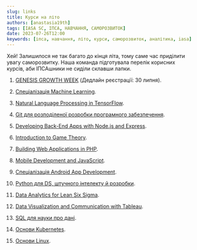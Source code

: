 ```yaml
---
slug: links
title: Курси на літо
authors: [anastasia19th]
tags: [IASA SC, ІПСА, НАВЧАННЯ, САМОРОЗВИТОК]
date: 2023-07-26T12:00
keywords: [іпса, навчання, літо, курси, саморозвиток, аналітика, iasa]
---
```


Хей! Залишилося не так багато до кінця літа, тому саме час приділити увагу саморозвитку. Наша команда підготувала перелік корисних курсів, аби ІПСАшники не сиділи склавши лапки.

<!--truncate-->

1. [GENESIS GROWTH WEEK](https://www.academy.gen.tech/growth-week) (Дедлайн реєстрації: 30 липня).

2. [Спеціалізація Machine Learning](https://www.coursera.org/specializations/machine-learning-introduction).

3. [Natural Language Processing in TensorFlow](https://www.coursera.org/learn/natural-language-processing-tensorflow).

4. [Git для розподіленої розробки програмного забезпечення](https://prometheus.org.ua/course/course-v1:LinuxFoundation+GIT101+2023_T1).

5. [Developing Back-End Apps with Node.js and Express](https://www.coursera.org/learn/developing-backend-apps-with-nodejs-and-express).

6. [Introduction to Game Theory](https://www.coursera.org/learn/game-theory-introduction).

7. [Building Web Applications in PHP](https://www.coursera.org/learn/web-applications-php).
 
8. [Mobile Development and JavaScript](https://www.coursera.org/learn/mobile-development-and-javascript).
 
9. [Спеціалізація Android App Development](https://www.coursera.org/specializations/android-app-development).
 
10. [Python для DS, штучного інтелекту й розробки](https://www.coursera.org/learn/python-for-applied-data-science-ai).
 
11. [Data Analytics for Lean Six Sigma](https://www.coursera.org/learn/data-analytics-for-lean-six-sigma).
 
12. [Data Visualization and Communication with Tableau](https://www.coursera.org/learn/analytics-tableau).
 
13. [SQL для науки про дані](https://www.coursera.org/learn/sql-for-data-science).
 
14. [Основи Kubernetes](https://prometheus.org.ua/course/course-v1:LinuxFoundation+INTRO101+2023_T1).
 
15. [Основи Linux](https://prometheus.org.ua/course/course-v1:LinuxFoundation+INTRO_LINUX101+2023_T1).